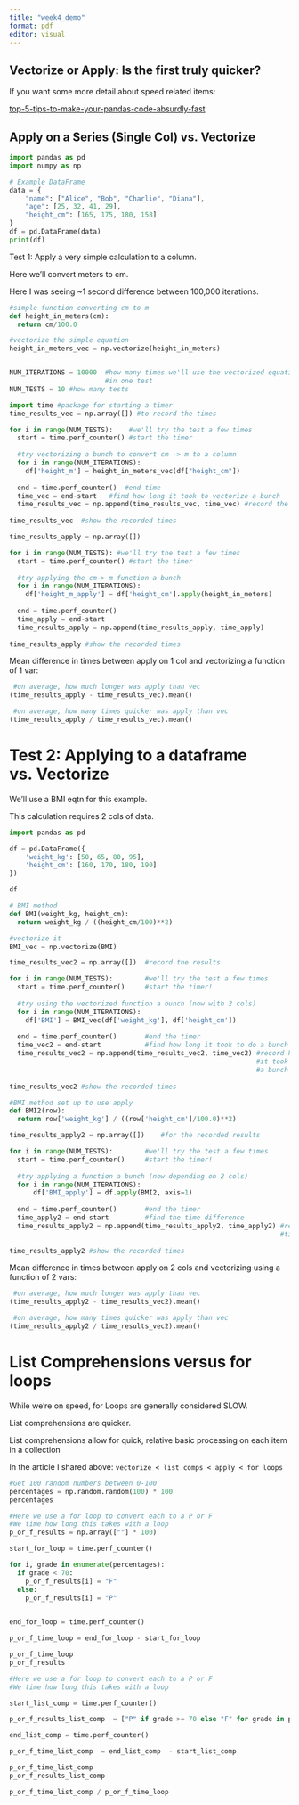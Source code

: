 ```yaml
---
title: "week4_demo"
format: pdf
editor: visual
---
```


## Vectorize or Apply: Is the first truly quicker?

If you want some more detail about speed related items:

[top-5-tips-to-make-your-pandas-code-absurdly-fast](https://tryolabs.com/blog/2023/02/08/top-5-tips-to-make-your-pandas-code-absurdly-fast)

## Apply on a Series (Single Col) vs. Vectorize

```python
import pandas as pd
import numpy as np

# Example DataFrame
data = {
    "name": ["Alice", "Bob", "Charlie", "Diana"],
    "age": [25, 32, 41, 29],
    "height_cm": [165, 175, 180, 158]
}
df = pd.DataFrame(data)
print(df)
```

Test 1: Apply a very simple calculation to a column.

Here we'll convert meters to cm.

Here I was seeing \~1 second difference between 100,000 iterations.

```python

#simple function converting cm to m
def height_in_meters(cm):
  return cm/100.0

#vectorize the simple equation
height_in_meters_vec = np.vectorize(height_in_meters)


NUM_ITERATIONS = 10000  #how many times we'll use the vectorized equation
                        #in one test
NUM_TESTS = 10 #how many tests

import time #package for starting a timer
time_results_vec = np.array([]) #to record the times

for i in range(NUM_TESTS):    #we'll try the test a few times
  start = time.perf_counter() #start the timer
  
  #try vectorizing a bunch to convert cm -> m to a column
  for i in range(NUM_ITERATIONS):  
    df['height_m'] = height_in_meters_vec(df["height_cm"])
  
  end = time.perf_counter()  #end time
  time_vec = end-start   #find how long it took to vectorize a bunch
  time_results_vec = np.append(time_results_vec, time_vec) #record the results
  
time_results_vec  #show the recorded times

```

```python

time_results_apply = np.array([])

for i in range(NUM_TESTS): #we'll try the test a few times
  start = time.perf_counter() #start the timer
  
  #try applying the cm-> m function a bunch
  for i in range(NUM_ITERATIONS): 
    df['height_m_apply'] = df['height_cm'].apply(height_in_meters)
  
  end = time.perf_counter()
  time_apply = end-start
  time_results_apply = np.append(time_results_apply, time_apply)
  
time_results_apply #show the recorded times

```

Mean difference in times between apply on 1 col and vectorizing a function of 1 var:

```python

 #on average, how much longer was apply than vec 
(time_results_apply - time_results_vec).mean()  

 #on average, how many times quicker was apply than vec 
(time_results_apply / time_results_vec).mean()

```

# Test 2: Applying to a dataframe vs. Vectorize

We'll use a BMI eqtn for this example.

This calculation requires 2 cols of data.

```python

import pandas as pd

df = pd.DataFrame({
    'weight_kg': [50, 65, 80, 95],
    'height_cm': [160, 170, 180, 190]
})

df
```

```python

# BMI method
def BMI(weight_kg, height_cm):
  return weight_kg / ((height_cm/100)**2)

#vectorize it
BMI_vec = np.vectorize(BMI)

time_results_vec2 = np.array([])  #record the results

for i in range(NUM_TESTS):        #we'll try the test a few times
  start = time.perf_counter()     #start the timer!
  
  #try using the vectorized function a bunch (now with 2 cols) 
  for i in range(NUM_ITERATIONS):
    df['BMI'] = BMI_vec(df['weight_kg'], df['height_cm'])
  
  end = time.perf_counter()       #end the timer
  time_vec2 = end-start           #find how long it took to do a bunch
  time_results_vec2 = np.append(time_results_vec2, time_vec2) #record how long
                                                              #it took to do
                                                              #a bunch
  
time_results_vec2 #show the recorded times


```

```python

#BMI method set up to use apply
def BMI2(row):
  return row['weight_kg'] / ((row['height_cm']/100.0)**2)

time_results_apply2 = np.array([])    #for the recorded results

for i in range(NUM_TESTS):        #we'll try the test a few times
  start = time.perf_counter()     #start the timer!
  
  #try applying a function a bunch (now depending on 2 cols) 
  for i in range(NUM_ITERATIONS):
      df['BMI_apply'] = df.apply(BMI2, axis=1)
  
  end = time.perf_counter()       #end the timer
  time_apply2 = end-start         #find the time difference
  time_results_apply2 = np.append(time_results_apply2, time_apply2) #record the
                                                                    #time diff
  
time_results_apply2 #show the recorded times
```

Mean difference in times between apply on 2 cols and vectorizing using a function of 2 vars:

```python

 #on average, how much longer was apply than vec 
(time_results_apply2 - time_results_vec2).mean()  

 #on average, how many times quicker was apply than vec 
(time_results_apply2 / time_results_vec2).mean()
```

# List Comprehensions versus for loops

While we're on speed, for Loops are generally considered SLOW.

List comprehensions are quicker.

List comprehensions allow for quick, relative basic processing on each item in a collection

In the article I shared above: `vectorize < list comps < apply < for loops`

```python
#Get 100 random numbers between 0-100
percentages = np.random.random(100) * 100
percentages
```

```python

#Here we use a for loop to convert each to a P or F
#We time how long this takes with a loop
p_or_f_results = np.array([""] * 100)

start_for_loop = time.perf_counter()

for i, grade in enumerate(percentages):
  if grade < 70:
    p_or_f_results[i] = "F"
  else:
    p_or_f_results[i] = "P"
  

end_for_loop = time.perf_counter()

p_or_f_time_loop = end_for_loop - start_for_loop

p_or_f_time_loop
p_or_f_results
```

```python

#Here we use a for loop to convert each to a P or F
#We time how long this takes with a loop

start_list_comp = time.perf_counter()

p_or_f_results_list_comp  = ["P" if grade >= 70 else "F" for grade in percentages]

end_list_comp = time.perf_counter()

p_or_f_time_list_comp  = end_list_comp  - start_list_comp 

p_or_f_time_list_comp 
p_or_f_results_list_comp 

```

```python

p_or_f_time_list_comp / p_or_f_time_loop 
```